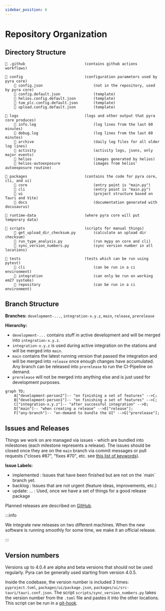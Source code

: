 ```yaml
---
sidebar_position: 6
---
```


# Repository Organization

## Directory Structure

```
📁 .github                           (contains github actions workflows)

📁 config                            (configuration parameters used by pyra core)
    📄 config.json                       (not in the repository, used by pyra core)
    📄 config.default.json               (template)
    📄 helios.config.default.json        (template)
    📄 tum_plc.config.default.json       (template)
    📄 upload.config.default.json        (template)

📁 logs                              (logs and other output that pyra core produces)
    📄 info.log                          (log lines from the last 60 minutes)
    📄 debug.log                         (log lines from the last 60 minutes)
    📁 archive                           (daily log files for all older log lines)
    📁 activity                          (activity logs, jsons, only major events)
    📁 helios                            (images generated by helios)
    📁 helios-autoexposure               (images from helios' autoexposure routine)

📁 packages                          (contains the code for pyra core, cli, and ui)
    📁 core                              (entry point is "main.py")
    📁 cli                               (entry point is "main.py")
    📁 ui                                (project structure based on Tauri and Vite)
    📁 docs                              (documentation generated with docusaurus)

📁 runtime-data                      (where pyra core will put temporary data)

📁 scripts                           (scripts for manual things)
    📄 get_upload_dir_checksum.py        (calculate an upload dir checksum)
    📄 run_type_analysis.py              (run mypy on core and cli)
    📄 sync_version_numbers.py           (sync version number in all locations)

📁 tests                             (tests which can be run using pytest)
    📁 cli                               (can be run in a ci environment)
    📁 integration                       (can only be run on working em27 systems)
    📁 repository                        (can be run in a ci environment)
```

## Branch Structure

**Branches:** `development-...`, `integration-x.y.z`, `main`, `release`, `prerelease`

**Hierarchy:**

-   `development-...` contains stuff in active development and will be merged into `integration-x.y.z`.
-   `integration-x.y.z` is used during active integration on the stations and will be merged into `main`.
-   `main` contains the latest running version that passed the integration and will be merged into `release` once enough changes have accumulated. Any branch can be released into `prerelease` to run the CI-Pipeline on demand.
-   `prerelease` will not be merged into anything else and is just used for development purposes.

```mermaid
graph TD;
    A["development-person2"]-- "on finishing a set of features" -->C;
    B["development-person1"]-- "on finishing a set of features" -->C;
    C["integration-x.y.z"]-- "after successful integration" -->D;
    D["main"]-- "when creating a release" -->E["release"];
    F["any-branch"]-- "on-demand to bundle the UI" -->G["prerelease"];
```

## Issues and Releases

Things we work on are managed via issues - which are bundled into milestones (each milestone represents a release). The issues should be closed once they are on the `main` branch via commit messages or pull requests ("closes #87", "fixes #70", etc. see [this list of keywords](https://docs.github.com/en/issues/tracking-your-work-with-issues/linking-a-pull-request-to-an-issue#linking-a-pull-request-to-an-issue-using-a-keyword)).

**Issue Labels:**

-   <span className='tw-bg-gray-200 tw-text-gray-700 tw-px-1.5 tw-py-0.5 tw-rounded tw-font-mono tw-text-sm tw-font-bold'>
        implemented
    </span>
    : Issues that have been finished but are not on the `main` branch yet.
-   <span className='tw-bg-gray-800 tw-text-gray-150 tw-px-1.5 tw-py-0.5 tw-rounded tw-font-mono tw-text-sm tw-font-bold'>
        backlog
    </span>
    : Issues that are not urgent (feature ideas, improvements, etc.)
-   <span className='tw-bg-purple-800 tw-text-purple-50 tw-px-1.5 tw-py-0.5 tw-rounded tw-font-mono tw-text-sm tw-font-bold'>
        update: ...
    </span>
    : Used, once we have a set of things for a good release package

Planned releases are described on [GitHub](https://github.com/tum-esm/pyra/milestones).

:::info

We integrate new releases on two different machines. When the new software is running smoothly for some time, we make it an official release.

:::

## Version numbers

Versions up to 4.0.4 are alpha and beta versions that should not be used regularly. Pyra can be generally used starting from version 4.0.5.

Inside the codebase, the version number is included 3 times: `pyproject.toml`, `packages/ui/package.json`, `packages/ui/src-tauri/tauri.conf.json`. The script `scripts/sync_version_numbers.py` takes the version number from the `.toml` file and pastes it into the other locations. This script can be run in a [git-hook](https://git-scm.com/book/en/v2/Customizing-Git-Git-Hooks).
